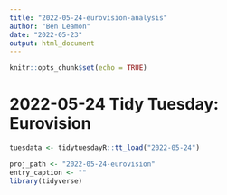 ```yaml
---
title: "2022-05-24-eurovision-analysis"
author: "Ben Leamon"
date: "2022-05-23"
output: html_document
---
```


```r
knitr::opts_chunk$set(echo = TRUE)
```

# 2022-05-24 Tidy Tuesday: Eurovision
```r
tuesdata <- tidytuesdayR::tt_load("2022-05-24")
```
```r
proj_path <- "2022-05-24-eurovision"
entry_caption <- ""
library(tidyverse)
```
